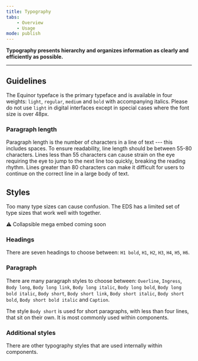 ```yaml
---
title: Typography
tabs:
    - Overview
    - Usage 
mode: publish
---
```



**Typography presents hierarchy and organizes information as clearly and efficiently as possible.**
<!--One to two sentences as an introduction to the component-->

***

## Guidelines
<!--List how to use it, sizes, widths, grid interactions, color allowances -->

The Equinor typeface is the primary typeface and is available in four weights: `light`, `regular`, `medium` and `bold` with accompanying italics. Please do not use `light` in digital interfaces except in special cases where the font size is over 48px. 


### Paragraph length

Paragraph length is the number of characters in a line of text --- this includes spaces. 
To ensure readability, line length should be between 55-80 characters. Lines less than 55 characters can cause strain on the eye requiring the eye to jump to the next line too quickly, breaking the reading rhythm. Lines greater than 80 characters can make it difficult for users to continue on the correct line in a large body of text.



## Styles 

Too many type sizes can cause confusion. The EDS has a limited set of type sizes that work well with together.

:warning: Collapsible mega embed coming soon


<!--One ### heading per frame in Figma, explaining each component in that frame. One 'content' section per variation if needed -->
### Headings


There are seven headings to choose between: `H1 bold`, `H1`, `H2`, `H3`, `H4`, `H5`, `H6`.


### Paragraph

There are many paragraph styles to choose between: `Overline`, `Ingress`, `Body long`, `Body long link`, `Body long italic`, `Body long bold`, `Body long bold italic`, `Body short`, `Body short link`, `Body short italic`, `Body short bold`, `Body short bold italic` and `Caption`.

The style `Body short` is used for short paragraphs, with less than four lines, that sit on their own. It is most commonly used within components.


### Additional styles

There are other typography styles that are used internally within components. 
